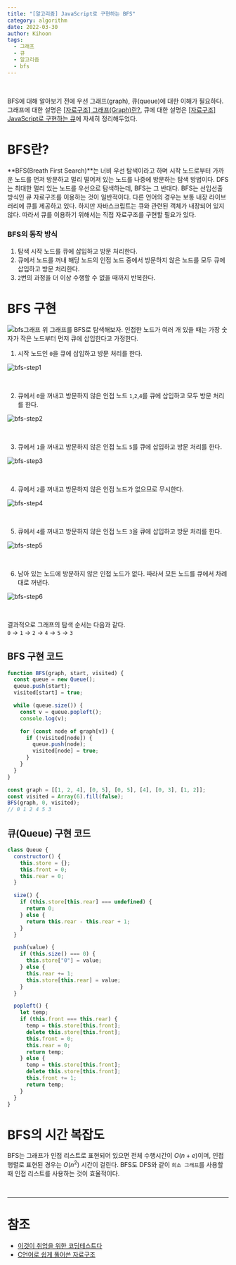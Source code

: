 ```yaml
---
title: "[알고리즘] JavaScript로 구현하는 BFS"
category: algorithm
date: 2022-03-30
author: Kihoon
tags:
  - 그래프
  - 큐
  - 알고리즘
  - bfs
---
```


<br />

BFS에 대해 알아보기 전에 우선 그래프(graph), 큐(queue)에 대한 이해가 필요하다. 그래프에 대한 설명은 [[자료구조] 그래프(Graph)란?](https://chamdom.blog/graph/), 큐에 대한 설명은 [[자료구조] JavaScript로 구현하는 큐](https://chamdom.blog/queue-using-js/)에 자세히 정리해두었다.

# BFS란?

**BFS(Breath First Search)**는 너비 우선 탐색이라고 하며 시작 노드로부터 가까운 노드를 먼저 방문하고 멀리 떨어져 있는 노드를 나중에 방문하는 탐색 방법이다. DFS는 최대한 멀리 있는 노드를 우선으로 탐색하는데, BFS는 그 반대다. BFS는 선입선출 방식인 큐 자료구조를 이용하는 것이 일반적이다. 다른 언어의 경우는 보통 내장 라이브러리에 큐를 제공하고 있다. 하지만 자바스크립트는 큐와 관련된 객체가 내장되어 있지 않다. 따라서 큐를 이용하기 위해서는 직접 자료구조를 구현할 필요가 있다.

### BFS의 동작 방식

1. 탐색 시작 노드를 큐에 삽입하고 방문 처리한다.
2. 큐에서 노드를 꺼내 해당 노드의 인접 노드 중에서 방문하지 않은 노드를 모두 큐에 삽입하고 방문 처리한다.
3. `2`번의 과정을 더 이상 수행할 수 없을 때까지 반복한다.

# BFS 구현

![bfs그래프](./image/dfs_bfs.png)
위 그래프를 BFS로 탐색해보자. 인접한 노드가 여러 개 있을 때는 가장 숫자가 작은 노드부터 먼저 큐에 삽입한다고 가정한다.

1. 시작 노드인 `0`을 큐에 삽입하고 방문 처리를 한다.

![bfs-step1](./image/bfs-step1.png)

<br />

2. 큐에서 `0`을 꺼내고 방문하지 않은 인접 노드 `1`,`2`,`4`를 큐에 삽입하고 모두 방문 처리를 한다.

![bfs-step2](./image/bfs-step2.png)

<br />

3. 큐에서 `1`을 꺼내고 방문하지 않은 인접 노드 `5`를 큐에 삽입하고 방문 처리를 한다.

![bfs-step3](./image/bfs-step3.png)

<br />

4. 큐에서 `2`를 꺼내고 방문하지 않은 인접 노드가 없으므로 무시한다.

![bfs-step4](./image/bfs-step4.png)

<br />

5. 큐에서 `4`를 꺼내고 방문하지 않은 인접 노드 `3`을 큐에 삽입하고 방문 처리를 한다.

![bfs-step5](./image/bfs-step5.png)

<br />

6. 남아 있는 노드에 방문하지 않은 인접 노드가 없다. 따라서 모든 노드를 큐에서 차례대로 꺼낸다.

![bfs-step6](./image/bfs-step6.png)

<br />

결과적으로 그래프의 탐색 순서는 다음과 같다. <br/>
`0` → `1` → `2` → `4` → `5` → `3`

## BFS 구현 코드

```jsx
function BFS(graph, start, visited) {
  const queue = new Queue();
  queue.push(start);
  visited[start] = true;

  while (queue.size()) {
    const v = queue.popleft();
    console.log(v);

    for (const node of graph[v]) {
      if (!visited[node]) {
        queue.push(node);
        visited[node] = true;
      }
    }
  }
}

const graph = [[1, 2, 4], [0, 5], [0, 5], [4], [0, 3], [1, 2]];
const visited = Array(6).fill(false);
BFS(graph, 0, visited);
// 0 1 2 4 5 3
```

## 큐(Queue) 구현 코드

```jsx
class Queue {
  constructor() {
    this.store = {};
    this.front = 0;
    this.rear = 0;
  }

  size() {
    if (this.store[this.rear] === undefined) {
      return 0;
    } else {
      return this.rear - this.rear + 1;
    }
  }

  push(value) {
    if (this.size() === 0) {
      this.store["0"] = value;
    } else {
      this.rear += 1;
      this.store[this.rear] = value;
    }
  }

  popleft() {
    let temp;
    if (this.front === this.rear) {
      temp = this.store[this.front];
      delete this.store[this.front];
      this.front = 0;
      this.rear = 0;
      return temp;
    } else {
      temp = this.store[this.front];
      delete this.store[this.front];
      this.front += 1;
      return temp;
    }
  }
}
```

# BFS의 시간 복잡도

BFS는 그래프가 인접 리스트로 표현되어 있으면 전체 수행시간이 $O(n+e)$이며, 인접 행렬로 표현된 경우는 $O(n^2)$ 시간이 걸린다. BFS도 DFS와 같이 `희소 그래프`를 사용할 때 인접 리스트를 사용하는 것이 효율적이다.

<br />

---

# 참조

- [이것이 취업을 위한 코딩테스트다](http://www.yes24.com/Product/Goods/91433923)
- [C언어로 쉽게 풀어쓴 자료구조](http://www.yes24.com/Product/Goods/69750539)
